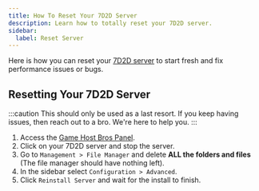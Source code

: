 ```yaml
---
title: How To Reset Your 7D2D Server
description: Learn how to totally reset your 7D2D server.
sidebar:
  label: Reset Server
---
```


Here is how you can reset your [7D2D server](https://www.gamehostbros.com/7-days-to-die-server-hosting/) to start fresh and fix performance issues or bugs.

## Resetting Your 7D2D Server

:::caution
This should only be used as a last resort. If you keep having issues, then reach out to a bro. We're here to help you.
:::
<Steps>
1. Access the [Game Host Bros Panel](https://panel.gamehostbros.com/).
2. Click on your 7D2D server and stop the server.
3. Go to `Management > File Manager` and delete **ALL the folders and files** (The file manager should have nothing left).
4. In the sidebar select `Configuration > Advanced`.
5. Click `Reinstall Server` and wait for the install to finish.
</Steps>